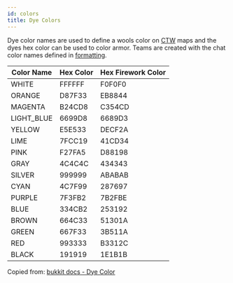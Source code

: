 ```yaml
---
id: colors
title: Dye Colors
---
```


Dye color names are used to define a wools color on [CTW](/docs/docs/modules/objectives/ctw) maps and the dyes hex color can be used to color armor. Teams are created with the chat color names defined in [formatting](formatting#chatColors).

<div className="table-container">
  <table>
    <thead>
      <tr>
        <th>Color Name</th>
        <th>Hex Color</th>
        <th>Hex Firework Color</th>
      </tr>
    </thead>
    <tbody>
      <tr>
        <td>WHITE</td>
        <td>
          <label>FFFFFF</label>
        </td>
        <td>
          <label>F0F0F0</label>
        </td>
      </tr>
      <tr>
        <td>ORANGE</td>
        <td>
          <label>D87F33</label>
        </td>
        <td>
          <label>EB8844</label>
        </td>
      </tr>
      <tr>
        <td>MAGENTA</td>
        <td>
          <label>B24CD8</label>
        </td>
        <td>
          <label>C354CD</label>
        </td>
      </tr>
      <tr>
        <td>LIGHT_BLUE</td>
        <td>
          <label>6699D8</label>
        </td>
        <td>
          <label>6689D3</label>
        </td>
      </tr>
      <tr>
        <td>YELLOW</td>
        <td>
          <label>E5E533</label>
        </td>
        <td>
          <label>DECF2A</label>
        </td>
      </tr>
      <tr>
        <td>LIME</td>
        <td>
          <label>7FCC19</label>
        </td>
        <td>
          <label>41CD34</label>
        </td>
      </tr>
      <tr>
        <td>PINK</td>
        <td>
          <label>F27FA5</label>
        </td>
        <td>
          <label>D88198</label>
        </td>
      </tr>
      <tr>
        <td>GRAY</td>
        <td>
          <label>4C4C4C</label>
        </td>
        <td>
          <label>434343</label>
        </td>
      </tr>
      <tr>
        <td>SILVER</td>
        <td>
          <label>999999</label>
        </td>
        <td>
          <label>ABABAB</label>
        </td>
      </tr>
      <tr>
        <td>CYAN</td>
        <td>
          <label>4C7F99</label>
        </td>
        <td>
          <label>287697</label>
        </td>
      </tr>
      <tr>
        <td>PURPLE</td>
        <td>
          <label>7F3FB2</label>
        </td>
        <td>
          <label>7B2FBE</label>
        </td>
      </tr>
      <tr>
        <td>BLUE</td>
        <td>
          <label>334CB2</label>
        </td>
        <td>
          <label>253192</label>
        </td>
      </tr>
      <tr>
        <td>BROWN</td>
        <td>
          <label>664C33</label>
        </td>
        <td>
          <label>51301A</label>
        </td>
      </tr>
      <tr>
        <td>GREEN</td>
        <td>
          <label>667F33</label>
        </td>
        <td>
          <label>3B511A</label>
        </td>
      </tr>
      <tr>
        <td>RED</td>
        <td>
          <label>993333</label>
        </td>
        <td>
          <label>B3312C</label>
        </td>
      </tr>
      <tr>
        <td>BLACK</td>
        <td>
          <label>191919</label>
        </td>
        <td>
          <label>1E1B1B</label>
        </td>
      </tr>
    </tbody>
  </table>
</div>

Copied from: [bukkit docs - Dye Color](https://hub.spigotmc.org/javadocs/bukkit/org/bukkit/DyeColor.html)
